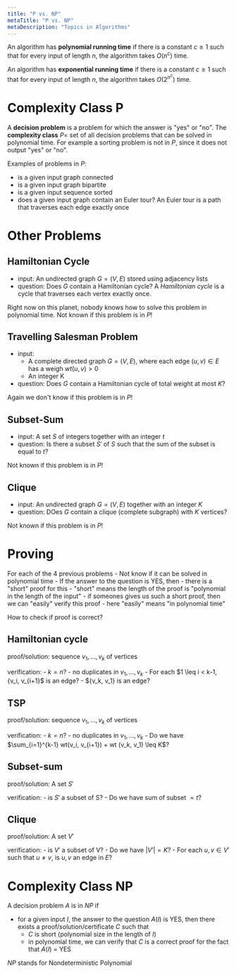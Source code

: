 ```yaml
---
title: "P vs. NP"
metaTitle: "P vs. NP"
metaDescription: "Topics in Algorithms"
---
```

<link
  rel="stylesheet"
  href="https://cdn.jsdelivr.net/npm/katex@0.11.0/dist/katex.min.css"
  integrity="sha384-BdGj8xC2eZkQaxoQ8nSLefg4AV4/AwB3Fj+8SUSo7pnKP6Eoy18liIKTPn9oBYNG"
  crossOrigin="anonymous"
/>

An algorithm has **polynomial running time** if there is a constant $c \geq 1$ such that for every input of length $n$, the algorithm takes $O(n^c)$ time.

An algorithm has **exponential running time** if there is a constant $c \geq 1$ such that for every input of length $n$, the algorithm takes $O(2^{n^c})$ time.

# Complexity Class P

A **decision problem** is a problem for which the answer is "yes" or "no". The **complexity class** $P =$ set of all decision problems that can be solved in polynomial time. For example a sorting problem is not in $P$, since it does not output "yes" or "no".

Examples of problems in $P$:
- is a given input graph connected
- is a given input graph bipartite
- is a given input sequence sorted
- does a given input graph contain an Euler tour? An Euler tour is a path that traverses each edge exactly once

# Other Problems

## Hamiltonian Cycle

- input: An undirected graph $G = (V, E)$ stored using adjacency lists
- question: Does $G$ contain a Hamiltonian cycle? A *Hamiltonian cycle* is a cycle that traverses each vertex exactly once.

Right now on this planet, nobody knows how to solve this problem in polynomial time. Not known if this problem is in $P$!

## Travelling Salesman Problem

- input:
    - A complete directed graph $G = (V, E)$, where each edge $(u,v) \in E$ has a weigh $wt(u,v) > 0$
    - An integer K
- question: Does $G$ contain a Hamiltonian cycle of total weight at most $K$?

Again we don't know if this problem is in $P$!

## Subset-Sum

- input: A set $S$ of integers together with an integer $t$
- question: Is there a subset $S'$ of $S$ such that the sum of the subset is equal to $t$?

Not known if this problem is in $P$!

## Clique

- input: An undirected graph $G = (V,E)$ together with an integer $K$
- question: DOes $G$ contain a clique (complete subgraph) with $K$ vertices?

Not known if this problem is in $P$!

# Proving

For each of the 4 previous problems
    - Not know if it can be solved in polynomial time
    - If the answer to the question is YES, then
        - there is a "short" proof for this
            - "short" means the length of the proof is "polynomial in the length of the input"
        - if someones gives us such a short proof, then we can "easily" verify this proof
            - here "easily" means "in polynomial time"

How to check if proof is correct?

## Hamiltonian cycle

proof/solution: sequence $v_1, ..., v_k$ of vertices

verification: 
    - $k=n$?
    - no duplicates in $v_1, ..., v_k$
    - For each $1 \leq i < k-1, {v_i, v_{i+1}$ is an edge?
    - ${v_k, v_1} is an edge?

## TSP

proof/solution: sequence $v_1, ..., v_k$ of vertices

verification: 
    - $k=n$?
    - no duplicates in $v_1, ..., v_k$
    - Do we have $\sum_{i=1}^{k-1} wt(v_i, v_{i+1}) + wt (v_k, v_1) \leq K$?

## Subset-sum

proof/solution: A set $S'$

verification: 
    - is $S'$ a subset of S? 
    - Do we have sum of subset $=t$?

## Clique

proof/solution: A set $V'$

verification:
    - is $V'$ a subset of V?
    - Do we have $|V'| = K$?
    - For each $u,v \in V'$ such that $u \neq v$, is ${u,v}$ an edge in $E$?

# Complexity Class NP

A decision problem $A$ is in $NP$ if
- for a given input $I$, the answer to the question $A(I)$ is YES, then there exists a proof/solution/certificate $C$ such that
    - $C$ is short (polynomial size in the length of $I$)
    - in polynomial time, we can verify that $C$ is a correct proof for the fact that $A(I)$ = YES

$NP$ stands for Nondeterministic Polynomial 